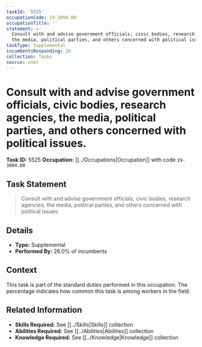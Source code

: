```yaml
---
taskId: '5525'
occupationCode: 19-3094.00
occupationTitle: ''
statement: >-
  Consult with and advise government officials, civic bodies, research agencies,
  the media, political parties, and others concerned with political issues.
taskType: Supplemental
incumbentsResponding: 26
collection: Tasks
source: onet
---
```

# Consult with and advise government officials, civic bodies, research agencies, the media, political parties, and others concerned with political issues.

**Task ID:** 5525
**Occupation:** [[../Occupations|Occupation]] with code `19-3094.00`

## Task Statement

> Consult with and advise government officials, civic bodies, research agencies, the media, political parties, and others concerned with political issues.

## Details

- **Type:** Supplemental
- **Performed By:** 26.0% of incumbents

## Context

This task is part of the standard duties performed in this occupation. The percentage indicates how common this task is among workers in the field.

## Related Information

- **Skills Required:** See [[../Skills|Skills]] collection
- **Abilities Required:** See [[../Abilities|Abilities]] collection
- **Knowledge Required:** See [[../Knowledge|Knowledge]] collection

